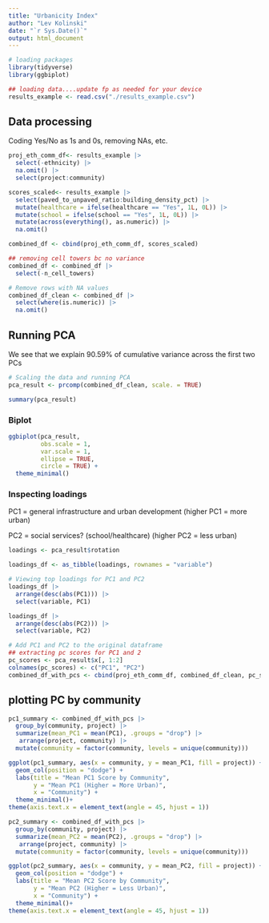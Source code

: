 ```yaml
---
title: "Urbanicity Index"
author: "Lev Kolinski"
date: "`r Sys.Date()`"
output: html_document
---
```


```r
# loading packages
library(tidyverse)
library(ggbiplot)

## loading data....update fp as needed for your device
results_example <- read.csv("./results_example.csv")
```

## Data processing
Coding Yes/No as 1s and 0s, removing NAs, etc.
```r
proj_eth_comm_df<- results_example |> 
  select(-ethnicity) |> 
  na.omit() |> 
  select(project:community)

scores_scaled<- results_example |> 
  select(paved_to_unpaved_ratio:building_density_pct) |> 
  mutate(healthcare = ifelse(healthcare == "Yes", 1L, 0L)) |> 
  mutate(school = ifelse(school == "Yes", 1L, 0L)) |> 
  mutate(across(everything(), as.numeric)) |> 
  na.omit()

combined_df <- cbind(proj_eth_comm_df, scores_scaled)

## removing cell towers bc no variance
combined_df <- combined_df |> 
  select(-n_cell_towers)

# Remove rows with NA values
combined_df_clean <- combined_df |> 
  select(where(is.numeric)) |> 
  na.omit()

```

## Running PCA
We see that we explain 90.59% of cumulative variance across the first two PCs
```r
# Scaling the data and running PCA
pca_result <- prcomp(combined_df_clean, scale. = TRUE)

summary(pca_result)

```
### Biplot
```r
ggbiplot(pca_result,
         obs.scale = 1,
         var.scale = 1,
         ellipse = TRUE,
         circle = TRUE) +
  theme_minimal()
```

### Inspecting loadings
PC1 = general infrastructure and urban development (higher PC1 = more urban)

PC2 = social services? (school/healthcare) (higher PC2 = less urban)
```r

loadings <- pca_result$rotation

loadings_df <- as_tibble(loadings, rownames = "variable")

# Viewing top loadings for PC1 and PC2
loadings_df |>
  arrange(desc(abs(PC1))) |>
  select(variable, PC1) 

loadings_df |>
  arrange(desc(abs(PC2))) |>
  select(variable, PC2) 

# Add PC1 and PC2 to the original dataframe
## extracting pc scores for PC1 and 2
pc_scores <- pca_result$x[, 1:2]
colnames(pc_scores) <- c("PC1", "PC2")
combined_df_with_pcs <- cbind(proj_eth_comm_df, combined_df_clean, pc_scores)
```

## plotting PC by community
```r
pc1_summary <- combined_df_with_pcs |>
  group_by(community, project) |>
  summarize(mean_PC1 = mean(PC1), .groups = "drop") |> 
   arrange(project, community) |> 
  mutate(community = factor(community, levels = unique(community)))

ggplot(pc1_summary, aes(x = community, y = mean_PC1, fill = project)) +
  geom_col(position = "dodge") +
  labs(title = "Mean PC1 Score by Community",
       y = "Mean PC1 (Higher = More Urban)",
       x = "Community") +
  theme_minimal()+
theme(axis.text.x = element_text(angle = 45, hjust = 1))

pc2_summary <- combined_df_with_pcs |>
  group_by(community, project) |>
  summarize(mean_PC2 = mean(PC2), .groups = "drop") |> 
   arrange(project, community) |> 
  mutate(community = factor(community, levels = unique(community)))

ggplot(pc2_summary, aes(x = community, y = mean_PC2, fill = project)) +
  geom_col(position = "dodge") +
  labs(title = "Mean PC2 Score by Community",
       y = "Mean PC2 (Higher = Less Urban)",
       x = "Community") +
  theme_minimal()+
theme(axis.text.x = element_text(angle = 45, hjust = 1))
```


